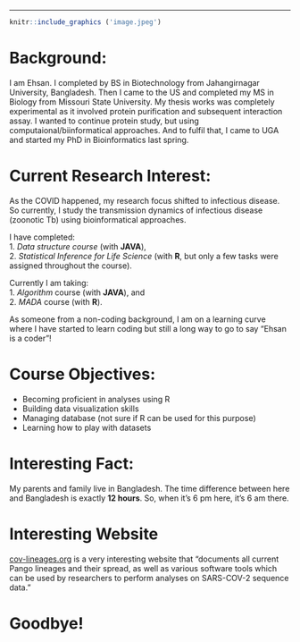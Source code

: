 ---
```r
knitr::include_graphics ('image.jpeg')   
```   

# **Background:** 

I am Ehsan. I completed by BS in Biotechnology from Jahangirnagar University, Bangladesh. Then I came to the US and completed my MS in Biology from Missouri State University. My thesis works was completely experimental as it involved protein purification and subsequent interaction assay. I wanted to continue protein study, but using computaional/biinformatical approaches. And to fulfil that, I came to UGA and started my PhD in Bioinformatics last spring.

# **Current Research Interest:**

As the COVID happened, my research focus shifted to infectious disease. So currently, I study the transmission dynamics of infectious disease (zoonotic Tb) using bioinformatical approaches.

I have completed:   
1. _Data structure course_ (with **JAVA**),   
2. _Statistical Inference for Life Science_ (with **R**, but only a few tasks were assigned throughout the course).   

Currently I am taking:    
1. _Algorithm_ course (with **JAVA**), and  
2. _MADA_ course (with **R**).   

As someone from a non-coding background, I am on a learning curve where I have started to learn coding but still a long way to go to say "Ehsan is a coder"!

# **Course Objectives:**

* Becoming proficient in analyses using R   
* Building data visualization skills    
* Managing database (not sure if R can be used for this purpose)    
* Learning how to play with datasets   

# **Interesting Fact:**   
  
My parents and family live in Bangladesh. The time difference between here and Bangladesh is exactly **12 hours**. So, when it's 6 pm here, it's 6 am there.  

# **Interesting Website**
[cov-lineages.org](https://cov-lineages.org/index.html) is a very interesting website that "documents all current Pango lineages and their spread, as well as various software tools which can be used by researchers to perform analyses on SARS-COV-2 sequence data." 

# **Goodbye**! 
 

